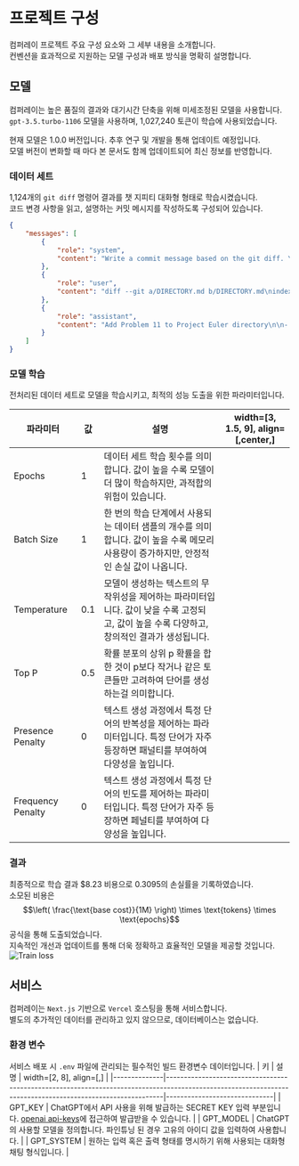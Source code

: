 # 프로젝트 구성
컴퍼레이 프로젝트 주요 구성 요소와 그 세부 내용을 소개합니다.  
컨벤션을 효과적으로 지원하는 모델 구성과 배포 방식을 명확히 설명합니다.

## 모델
컴퍼레이는 높은 품질의 결과와 대기시간 단축을 위해 미세조정된 모델을 사용합니다.  
`gpt-3.5.turbo-1106` 모델을 사용하며, 1,027,240 토큰이 학습에 사용되었습니다.  
  
현재 모델은 1.0.0 버전입니다. 추후 연구 및 개발을 통해 업데이트 예정입니다.  
모델 버전이 변화할 때 마다 본 문서도 함께 업데이트되어 최신 정보를 반영합니다.  

### 데이터 세트
1,124개의 `git diff` 명령어 결과를 챗 지피티 대화형 형태로 학습시켰습니다.  
코드 변경 사항을 읽고, 설명하는 커밋 메시지를 작성하도록 구성되어 있습니다.
```json filename="train.json"
{
    "messages": [
        {
            "role": "system",
            "content": "Write a commit message based on the git diff. You must read line by line and understand the changes made in the code. Write a commit message that describes the changes made in the code."
        },
        {
            "role": "user",
            "content": "diff --git a/DIRECTORY.md b/DIRECTORY.md\nindex 11e03f2..d839f53 100644\n--- a/DIRECTORY.md\n+++ b/DIRECTORY.md\n@@ -38,6 +38,7 @@\n   * Projecteuler\n     * [Problem1](./Maths/ProjectEuler/Problem1.php)\n     * [Problem10](./Maths/ProjectEuler/Problem10.php)\n+    * [Problem11](./Maths/ProjectEuler/Problem11.php)\n     * [Problem2](./Maths/ProjectEuler/Problem2.php)\n     * [Problem3](./Maths/ProjectEuler/Problem3.php)\n     * [Problem4](./Maths/ProjectEuler/Problem4.php)\n@@ -46,7 +47,6 @@\n     * [Problem7](./Maths/ProjectEuler/Problem7.php)\n     * [Problem8](./Maths/ProjectEuler/Problem8.php)\n     * [Problem9](./Maths/ProjectEuler/Problem9.php)\n-    * [Problem11](./Maths/ProjectEuler/Problem11.php)\n \n ## Searches\n   * [Binarysearch](./Searches/BinarySearch.php)"
        },
        {
            "role": "assistant",
            "content": "Add Problem 11 to Project Euler directory\n\n- Added link to Problem 11 in the Project Euler section of DIRECTORY.md\n- Ensured the removal of a duplicate or misplaced link to Problem 11"
        }
    ]
}
```


### 모델 학습
전처리된 데이터 세트로 모델을 학습시키고, 최적의 성능 도출을 위한 파라미터입니다.

| 파라미터          | 값  | 설명                                                                                                                                       | width=[3, 1.5, 9], align=[,center,] |
|-------------------|-----|--------------------------------------------------------------------------------------------------------------------------------------------|--------------------------------------------|
| Epochs            | 1   | 데이터 세트 학습 횟수를 의미합니다. 값이 높을 수록 모델이 더 많이 학습하지만, 과적합의 위험이 있습니다.                                    |
| Batch Size        | 1   | 한 번의 학습 단계에서 사용되는 데이터 샘플의 개수를 의미합니다. 값이 높을 수록 메모리 사용량이 증가하지만, 안정적인 손실 값이 나옵니다.    |
| Temperature       | 0.1 | 모델이 생성하는 텍스트의 무작위성을 제어하는 파라미터입니다. 값이 낮을 수록 고정되고, 값이 높을 수록 다양하고, 창의적인 결과가 생성됩니다. |
| Top P             | 0.5 | 확률 분포의 상위 p 확률을 합한 것이 p보다 작거나 같은 토큰들만 고려하여 단어를 생성하는걸 의미합니다.                                      |
| Presence Penalty  | 0   | 텍스트 생성 과정에서 특정 단어의 반복성을 제어하는 파라미터입니다. 특정 단어가 자주 등장하면 패널티를 부여하여 다양성을 높입니다.          |
| Frequency Penalty | 0   | 텍스트 생성 과정에서 특정 단어의 빈도를 제어하는 파라미터입니다. 특정 단어가 자주 등장하면 페널티를 부여하여 다양성을 높입니다.            |


### 결과
최종적으로 학습 결과 $8.23 비용으로 0.3095의 손실률을 기록하였습니다.  
소모된 비용은 $$\left( \frac{\text{base cost}}{1M} \right) \times \text{tokens} \times \text{epochs}$$ 공식을 통해 도출되었습니다.  
지속적인 개선과 업데이트를 통해 더욱 정확하고 효율적인 모델을 제공할 것입니다.
![Train loss](/train_loss.PNG "title")


## 서비스
컴퍼레이는 `Next.js` 기반으로 `Vercel` 호스팅을 통해 서비스합니다.  
별도의 추가적인 데이터를 관리하고 있지 않으므로, 데이터베이스는 없습니다.

### 환경 변수
서비스 배포 시 `.env` 파일에 관리되는 필수적인 빌드 환경변수 데이터입니다. 
| 키           | 설명                                                                                                                                                      | width=[2, 8], align=[,] |
|--------------|-----------------------------------------------------------------------------------------------------------------------------------------------------------|------------------------------|
| GPT_KEY      | ChatGPT에서 API 사용을 위해 발급하는 SECRET KEY 입력 부분입니다. [openai api-keys](https://platform.openai.com/api-keys)에 접근하여 발급받을 수 있습니다. |
| GPT_MODEL    | ChatGPT의 사용할 모델을 정의합니다. 파인튜닝 된 경우 고유의 아이디 값을 입력하여 사용합니다.                                                              |
| GPT_SYSTEM   | 원하는 입력 혹은 출력 형태를 명시하기 위해 사용되는 대화형 채팅 형식입니다.                                                                               |
